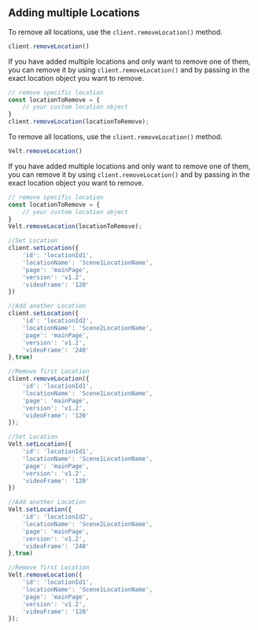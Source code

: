
## Adding multiple Locations

<Tabs>

<Tab title="React / Next.js">


<Steps>


<Step title="Removing all Locations">

To remove all locations, use the `client.removeLocation()` method.

```jsx
client.removeLocation()
```


</Step>

<Step title="Removing specific Locations">

If you have added multiple locations and only want to remove one of them, you can remove it by using `client.removeLocation()` and by passing in the exact location object you want to remove.

```jsx
// remove specific location
const locationToRemove = {
	// your custom location object
}
client.removeLocation(locationToRemove);
```


</Step>

</Steps>


</Tab>


<Tab title="HTML">

<Steps>


<Step title="Removing all Locations">

To remove all locations, use the `client.removeLocation()` method.

```jsx
Velt.removeLocation()
```


</Step>

<Step title="Removing specific Locations">

If you have added multiple locations and only want to remove one of them, you can remove it by using `client.removeLocation()` and by passing in the exact location object you want to remove.

```jsx
// remove specific location
const locationToRemove = {
	// your custom location object
}
Velt.removeLocation(locationToRemove);
```


</Step>

</Steps>

</Tab>

</Tabs>






<RequestExample>

```jsx React / Next.js
//Set Location
client.setLocation({
	'id': 'locationId1',
	'locationName': 'Scene1LocationName',
	'page': 'mainPage',
	'version': 'v1.2',
	'videoFrame': '120'
})

//Add another Location
client.setLocation({
	'id': 'locationId2',
	'locationName': 'Scene2LocationName',
	'page': 'mainPage',
	'version': 'v1.2',
	'videoFrame': '240'
},true)

//Remove first Location
client.removeLocation({
	'id': 'locationId1',
	'locationName': 'Scene1LocationName',
	'page': 'mainPage',
	'version': 'v1.2',
	'videoFrame': '120'
});
```



```jsx HTML
//Set Location
Velt.setLocation({
	'id': 'locationId1',
	'locationName': 'Scene1LocationName',
	'page': 'mainPage',
	'version': 'v1.2',
	'videoFrame': '120'
})

//Add another Location
Velt.setLocation({
	'id': 'locationId2',
	'locationName': 'Scene2LocationName',
	'page': 'mainPage',
	'version': 'v1.2',
	'videoFrame': '240'
},true)

//Remove first Location
Velt.removeLocation({
	'id': 'locationId1',
	'locationName': 'Scene1LocationName',
	'page': 'mainPage',
	'version': 'v1.2',
	'videoFrame': '120'
});
```

</RequestExample>











